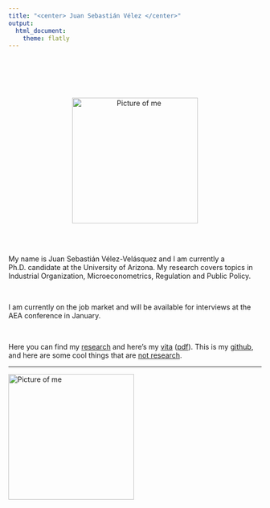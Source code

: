 ```yaml
---
title: "<center> Juan Sebastián Vélez </center>"
output:
  html_document:
    theme: flatly
---
```

<br>
<br>
<br>
<br>

<center>


<img src="https://dl.dropboxusercontent.com/s/7ag7w7bvxomewj6/_63A1930.jpg?dl=0" alt="Picture of me" style="width: 250px;"/>

</center>

<br>
<br>


My name is Juan Sebastián Vélez-Velásquez and I am currently a Ph.D. candidate at the University of Arizona.  My research covers topics in Industrial Organization, Microeconometrics, Regulation and Public Policy.

<br> 

I am currently on the job market and will be available for interviews at the AEA conference in January.

<br> 

Here you can find my [research](research.html) and here's my [vita](CV.html) ([pdf](https://drive.google.com/open?id=0B79m-FIj0eKITEVnRlJndF9MdzA)). This is my [github](https://github.com/sebastianvelez), and here are some cool things that are [not research](non_research_stuff.html).

____


<img src="https://dl.dropboxusercontent.com/s/3ecue81q6bq8et8/Screenshot%20from%202016-10-10%2015%3A16%3A52.png?dl=0" alt="Picture of me" style="width: 250px;"/>

